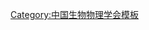 {{Navbox
| name   = 中国生物物理学会第九届理事会
| title  = [[中国生物物理学会]]第九届理事会
| above  = 2009年－2013年
| bodyclass = hlist
| group1 = 理事长
| list1  = [[饶子和]]
| group2 = 副理事长
| list2  = 
* [[贺福初]]
* [[程京|程　京]]
* [[张先恩]]
* [[徐涛 (细胞生物物理学家)|徐　涛]]
* [[丁建平]]
* [[沈钧贤]]
* [[周专|周　专]]
* [[阎锡蕴]]
| group3 = 常务理事
| list3  = 
* [[蔡建明]]
* [[陈佺|陈　佺]]
* [[程京|程　京]]
* [[邓兴旺]]
* [[丁建平]]
* [[龚为民]]
* [[郭爱克]]
* [[何士刚]]
* [[贺福初]]
* [[胡钧 (1964年)|胡　钧]]
* [[黄耀熊]]
* [[吉永华]]
* [[李智立]]
* [[刘力|刘　力]]
* [[刘平生]]
* [[龙勉|龙　勉]]
* [[马红|马　红]]
* [[梅岩艾]]
* [[饶毅|饶　毅]]
* [[饶子和]]
* [[沈钧贤]]
* [[施一公]]
* [[隋森芳]]
* [[谭铮|谭　铮]]
* [[滕脉坤]]
* [[王琛|王　琛]]
* [[吴乐斌]]
* [[邢达|邢　达]]
* [[徐涛 (细胞生物物理学家)|徐　涛]]
* [[徐天乐]]
* [[许瑞明]]
* [[阎锡蕴]]
* [[张立新]]
* [[张先恩]]
* [[赵保路]]
* [[钟扬|钟　扬]]
* [[周专|周　专]]
| group4 = 
| list4  = 
| group5 = 
| list5  = 
| group6 = 
| list6  = 
}}<noinclude>
{{collapsible option}}
[[Category:中国生物物理学会模板]]
</noinclude>